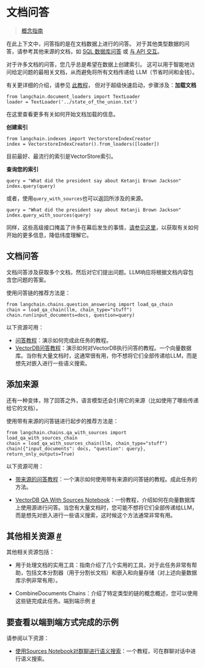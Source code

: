 文档问答
============================================

> 
> 
> 
> [概念指南](https://docs.langchain.com/docs/use-cases/qa-docs) 
> 
> 
> 
> 
> 



在此上下文中，问答指的是在文档数据上进行的问答。
对于其他类型数据的问答，请参考其他来源的文档，如
[SQL 数据库问答](tabular)
或
[与 API 交互](apis)。
 

对于许多文档的问答，您几乎总是希望在数据上创建索引。
这可以用于智能地访问给定问题的最相关文档，从而避免将所有文档传递给 LLM（节省时间和金钱）。
 

有关更详细的介绍，请参见
[此教程](../modules/indexes/getting_started)，
但对于超级快速启动，步骤涉及：**加载文档**

```
from langchain.document_loaders import TextLoader
loader = TextLoader('../state_of_the_union.txt')
```

在这里查看更多有关如何开始文档加载的信息。

**创建索引**

```
from langchain.indexes import VectorstoreIndexCreator
index = VectorstoreIndexCreator().from_loaders([loader])
```

目前最好、最流行的索引是VectorStore索引。

**查询您的索引**

```
query = "What did the president say about Ketanji Brown Jackson"
index.query(query)
```

或者，使用`query_with_sources`也可以返回所涉及的来源。

```
query = "What did the president say about Ketanji Brown Jackson"
index.query_with_sources(query)
```

同样，这些高级接口掩盖了许多在幕后发生的事情，[请参见这里](/modules/indexes/getting_started)，以获取有关如何开始的更多信息，降低纬度理解它。

文档问答
------------------------------------------

文档问答涉及获取多个文档，然后对它们提出问题。LLM响应将根据文档内容包含您问题的答案。

使用问答链的推荐方法是：

```
from langchain.chains.question_answering import load_qa_chain
chain = load_qa_chain(llm, chain_type="stuff")
chain.run(input_documents=docs, question=query)

```

以下资源可用：

* [问答教程](../modules/chains/index_examples/question_answering)：演示如何完成此任务的教程。
* [VectorDB问答教程](../modules/chains/index_examples/vector_db_qa)：演示如何对VectorDB执行问答的教程。一个向量数据库。当你有大量文档时，这通常很有用，你不想将它们全部传递给LLM，而是想先对嵌入进行一些语义搜索。


添加来源
-------------------------------------------------------------------------

还有一种变体，除了回答之外，语言模型还会引用它的来源（比如使用了哪些传递给它的文档）。

使用带有来源的问答链进行起步的推荐方法是：

```
from langchain.chains.qa_with_sources import load_qa_with_sources_chain
chain = load_qa_with_sources_chain(llm, chain_type="stuff")
chain({"input_documents": docs, "question": query}, return_only_outputs=True)

```
以下资源可用：

* [带来源的问答教程](../modules/chains/index_examples/qa_with_sources)：一个演示如何使用带有来源的问答链的教程。成此任务的方法。

* [VectorDB QA With Sources Notebook](../modules/chains/index_examples/vector_db_qa_with_sources)：一份教程，介绍如何在向量数据库上使用源进行问答。当您有大量文档时，您可能不想将它们全部传递给LLM，而是想先对嵌入进行一些语义搜索，这时候这个方法通常非常有用。

其他相关资源
[#](#additional-related-resources "此标题的永久链接")
-----------------------------------------------------------------------------------------------

其他相关资源包括：

* 用于处理文档的实用工具：指南介绍了几个实用的工具，对于此任务非常有帮助，包括文本分割器（用于分割长文档）和嵌入和向量存储（对上述向量数据库示例非常有用）。

* CombineDocuments Chains：介绍了特定类型的链的概念概述，您可以使用这些链完成此任务。端到端示例
[#](#end-to-end-examples "到这个标题的链接")

要查看以端到端方式完成的示例
----------------------------------------------------------

请参阅以下资源：

* [使用Sources Notebook对群聊进行语义搜索](question_answering/semantic-search-over-chat)：一个教程，可在群聊对话中进行语义搜索。